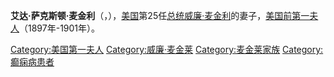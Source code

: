 {{Infobox_Officeholder
| name   = 艾達·麥金利
|original_name = Ida McKinley
| image = Ida McKinley.jpg
| image_size =
| birth_date = {{birth date|1847|6|8}}
| birth_place = {{USA}}[[俄亥俄州|俄亥俄州]][[坎顿_(俄亥俄州)|坎顿]]
| death_date = {{death date and age|1907|5|26|1847|6|8}}
| death_place = {{USA}}[[俄亥俄州|俄亥俄州]][[坎顿_(俄亥俄州)|坎顿]]
| death_cause = 
| resting_place = 
|president=[[威廉·麦金莱|威廉·麦金莱]]
|office = [[美國第一夫人|美國第一夫人]]
| term_start = 1897年3月4日
| term_end = 1901年9月14日
| predecessor= [[弗朗西斯·克利夫兰|弗朗西斯·克利夫兰]]
| successor= [[伊蒂丝·罗斯福|伊蒂丝·罗斯福]]
| religion =
| spouse = [[威廉·麦金莱|威廉·麦金莱]]
| children = Katherine及Ida
| signature = Ida Mckinley Signature.svg
}}
'''艾达·萨克斯顿·麦金利'''（{{lang|en|Ida Saxton McKinley}}，{{bd|1847年|6月8日|1907年|5月26日|catIdx=M}}），[[美国|美国]]第25任[[美国总统|总统]][[威廉·麦金利|威廉·麦金利]]的妻子，[[美国第一夫人|美国前第一夫人]]（1897年-1901年）。

{{Authority control}}
{{US-poli-bio-stub}}

{{US First Ladies}}
{{DEFAULTSORT: McKinley, Ida Saxton}}
[[Category:美国第一夫人|Category:美国第一夫人]]
[[Category:威廉·麦金莱|Category:威廉·麦金莱]]
[[Category:麦金莱家族|Category:麦金莱家族]]
[[Category:癫痫病患者|Category:癫痫病患者]]